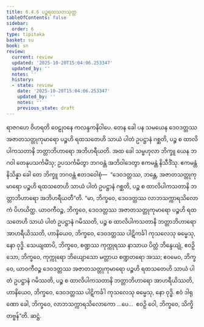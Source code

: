 ```yaml
---
title: 6.4.6 ပဉ္စရထသတသုတ္တ
tableOfContents: false
sidebar:
  order: 6
type: tipitaka
basket: su
book: sn
review:
  current: review
  updated: '2025-10-20T15:04:06.253347'
  updated_by: ''
  notes: ''
  history:
  - state: review
    date: '2025-10-20T15:04:06.253347'
    updated_by: ''
    notes: ''
    previous_state: draft
---
```



<DynamicBreadcrumb />


<ReviewStatus review={frontmatter.review} showDetails={true} />

<HypothesisAnnotation frontmatter={frontmatter} />

<Division number="185" book="sn" e="ch" v="18" p="306">

<Paragraph number="1100" book="sn">
ရာဇဂဟေ ဝိဟရတိ ဝေဠုဝနေ ကလန္ဒကနိဝါပေ. တေန ခေါ ပန သမယေန ဒေဝဒတ္တဿ အဇာတသတ္တုကုမာရော ပဉ္စဟိ ရထသတေဟိ သာယံ ပါတံ ဥပဋ္ဌာနံ ဂစ္ဆတိ, ပဉ္စ စ ထာလိပါကသတာနိ ဘတ္တာဘိဟာရော အဘိဟရီယတိ. အထ ခေါ သမ္ဗဟုလာ ဘိက္ခူ ယေန ဘဂဝါ တေနုပသင်္ကမိံသု; ဥပသင်္ကမိတွာ ဘဂဝန္တံ အဘိဝါဒေတွာ ဧကမန္တံ နိသီဒိံသု. ဧကမန္တံ နိသိန္နာ ခေါ တေ ဘိက္ခူ ဘဂဝန္တံ ဧတဒဝေါစုံ—  “ဒေဝဒတ္တဿ, ဘန္တေ, အဇာတသတ္တုကုမာရော ပဉ္စဟိ ရထသတေဟိ သာယံ ပါတံ ဥပဋ္ဌာနံ ဂစ္ဆတိ, ပဉ္စ စ ထာလိပါကသတာနိ ဘတ္တာဘိဟာရော အဘိဟရီယတီ”တိ. “မာ, ဘိက္ခဝေ, ဒေဝဒတ္တဿ လာဘသက္ကာရသိလောကံ ပိဟယိတ္ထ. ယာဝကီဝဉ္စ, ဘိက္ခဝေ, ဒေဝဒတ္တဿ အဇာတသတ္တုကုမာရော ပဉ္စဟိ ရထသတေဟိ သာယံ ပါတံ ဥပဋ္ဌာနံ ဂမိဿတိ, ပဉ္စ စ ထာလိပါကသတာနိ ဘတ္တာဘိဟာရော အာဟရီယိဿတိ, ဟာနိယေဝ, ဘိက္ခဝေ, ဒေဝဒတ္တဿ ပါဋိကင်္ခါ ကုသလေသု ဓမ္မေသု, နော ဝုဒ္ဓိ.
</Paragraph>

<Paragraph number="1101" book="sn">
သေယျထာပိ, ဘိက္ခဝေ, စဏ္ဍဿ ကုက္ကုရဿ နာသာယ ပိတ္တံ ဘိန္ဒေယျုံ, ဧဝဉှိ သော, ဘိက္ခဝေ, ကုက္ကုရော ဘိယျောသော မတ္တာယ စဏ္ဍတရော အဿ; ဧဝမေဝ, ဘိက္ခဝေ, ယာဝကီဝဉ္စ ဒေဝဒတ္တဿ အဇာတသတ္တုကုမာရော ပဉ္စဟိ ရထသတေဟိ သာယံ ပါတံ ဥပဋ္ဌာနံ ဂမိဿတိ, ပဉ္စ စ ထာလိပါကသတာနိ ဘတ္တာဘိဟာရော အာဟရီယိဿတိ, ဟာနိယေဝ, ဘိက္ခဝေ, ဒေဝဒတ္တဿ ပါဋိကင်္ခါ ကုသလေသု ဓမ္မေသု, နော ဝုဒ္ဓိ. ဧဝံ ဒါရုဏော ခေါ, ဘိက္ခဝေ, လာဘသက္ကာရသိလောကော …ပေ…  ဧဝဉှိ ဝေါ, ဘိက္ခဝေ, သိက္ခိတဗ္ဗန်”တိ.

</Paragraph>
</Division>

<Paragraph number="1102" type="center" book="sn">
ဆဋ္ဌံ.
</Paragraph>